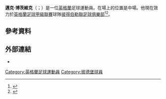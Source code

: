 '''邁克·博茨維克'''（{{lang-en|Michael Bostwick}}；{{bd|1998年|5月17日}}）是一位[[英格蘭|英格蘭]]足球運動員。在場上的位置是中場。他現在效力於[[英格蘭足球甲級聯賽|英格蘭足球甲級聯賽]]球隊[[彼得伯勒聯足球俱樂部|彼得伯勒聯足球俱樂部]]<ref name="Bostwick and Wilson move to Championship clubs">{{cite news
 |title       = Bostwick and Wilson move to Championship clubs
 |url         = http://www.stevenagefc.com/page/LatestNewsDetail/0,,10839~2836236,00.html
 |publisher   = Stevenage F.C.
 |date        = 9 July 2012
 |accessdate  = 9 July 2012
 |deadurl     = yes
 |archiveurl  = https://web.archive.org/web/20120713014210/http://www.stevenagefc.com/page/LatestNewsDetail/0%2C%2C10839~2836236%2C00.html
 |archivedate = 2012年7月13日
}}</ref><ref name="Bostwick Makes Posh Move">{{cite news
 |title       = Bostwick Makes Posh Move
 |url         = http://www.theposh.com/page/NewsDetail/0,,10427~2835519,00.html
 |publisher   = Peterborough United F.C.
 |date        = 9 July 2012
 |accessdate  = 9 July 2012
 |deadurl     = yes
 |archiveurl  = https://web.archive.org/web/20120713040155/http://www.theposh.com/page/NewsDetail/0,,10427~2835519,00.html
 |archivedate = 2012年7月13日
}}</ref>。
==參考資料==
{{Reflist}}

==外部連結==
{{commons category|Michael Bostwick}}
*{{soccerbase|43628|邁克·博茨維克}}

{{DEFAULTSORT:Bostwick, Michael}}
[[Category:英格蘭足球運動員|Category:英格蘭足球運動員]]
[[Category:彼德堡球員|Category:彼德堡球員]]
{{Sport-bio-stub}}